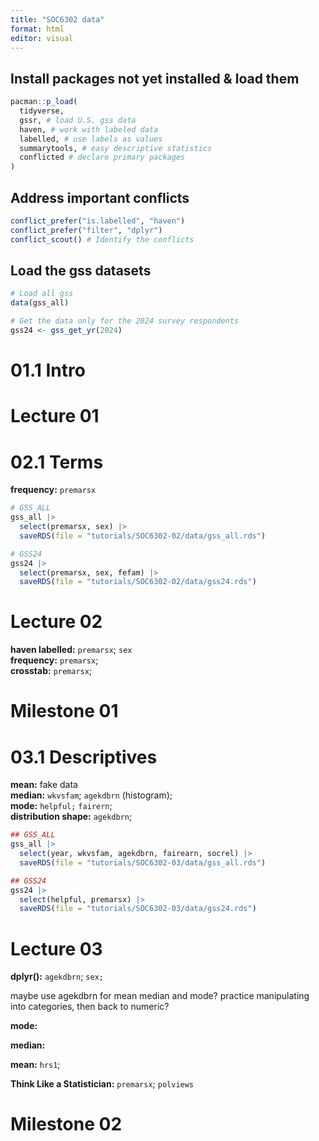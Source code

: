 ```yaml
---
title: "SOC6302 data"
format: html
editor: visual
---
```


## Install packages not yet installed & load them

```r
pacman::p_load(
  tidyverse,
  gssr, # load U.S. gss data
  haven, # work with labeled data
  labelled, # use labels as values
  summarytools, # easy descriptive statistics
  conflicted # declare primary packages
)
```

## Address important conflicts

```r
conflict_prefer("is.labelled", "haven")
conflict_prefer("filter", "dplyr")
conflict_scout() # Identify the conflicts
```

## Load the gss datasets

```r
# Load all gss
data(gss_all)

# Get the data only for the 2024 survey respondents
gss24 <- gss_get_yr(2024)
```

# 01.1 Intro

# Lecture 01

# 02.1 Terms

**frequency:** `premarsx`

```r
# GSS_ALL
gss_all |>
  select(premarsx, sex) |>
  saveRDS(file = "tutorials/SOC6302-02/data/gss_all.rds")

# GSS24
gss24 |>
  select(premarsx, sex, fefam) |>
  saveRDS(file = "tutorials/SOC6302-02/data/gss24.rds")
```

# Lecture 02

**haven labelled:** `premarsx`; `sex`\
**frequency:** `premarsx`;\
**crosstab:** `premarsx`;

# Milestone 01

# 03.1 Descriptives

**mean:** fake data\
**median:** `wkvsfam`; `agekdbrn` (histogram);\
**mode:** `helpful;` `fairern`;\
**distribution shape:** `agekdbrn`;

```r
## GSS_ALL
gss_all |>
  select(year, wkvsfam, agekdbrn, fairearn, socrel) |>
  saveRDS(file = "tutorials/SOC6302-03/data/gss_all.rds")

## GSS24
gss24 |>
  select(helpful, premarsx) |>
  saveRDS(file = "tutorials/SOC6302-03/data/gss24.rds")
```

# Lecture 03

**dplyr():** `agekdbrn`; `sex;`

maybe use agekdbrn for mean median and mode? practice manipulating into
categories, then back to numeric?

**mode:**

**median:**

**mean:** `hrs1`;

**Think Like a Statistician:** `premarsx`; `polviews`

# Milestone 02
